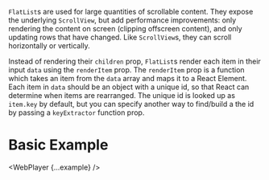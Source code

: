 

`FlatList`s are used for large quantities of scrollable content. They expose the underlying `ScrollView`, but add performance improvements: only rendering the content on screen (clipping offscreen content), and only updating rows that have changed. Like `ScrollView`s, they can scroll horizontally or vertically.

Instead of rendering their `children` prop, `FlatList`s render each item in their input `data` using the `renderItem` prop. The `renderItem` prop is a function which takes an item from the `data` array and maps it to a React Element. Each item in `data` should be an object with a unique id, so that React can determine when items are rearranged. The unique id is looked up as `item.key` by default, but you can specify another way to find/build a the id by passing a `keyExtractor` function prop.

# Basic Example

<WebPlayer {...example} />
